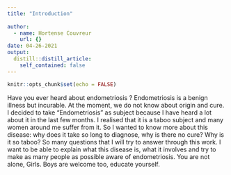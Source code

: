 ```yaml
---
title: "Introduction"
  
author:
  - name: Hortense Couvreur
    url: {}
date: 04-26-2021
output:
  distill::distill_article:
    self_contained: false
---
```


```r
knitr::opts_chunk$set(echo = FALSE)
```

Have you ever heard about endometriosis ? Endometriosis is a benign illness but incurable. At the moment, we do not know about origin and cure. 
I decided to take “Endometriosis” as subject because I have heard a lot about it in the last few months. I realised that it is a taboo subject and many women around me suffer from it. So I wanted to know more about this disease: why does it take so long to diagnose, why is there no cure? Why is it so taboo? So many questions that I will try to answer through this work. 
I want to be able to explain what this disease is, what it involves and try to make as many people as possible aware of endometriosis. 
You are not alone, Girls. Boys are welcome too, educate yourself.



